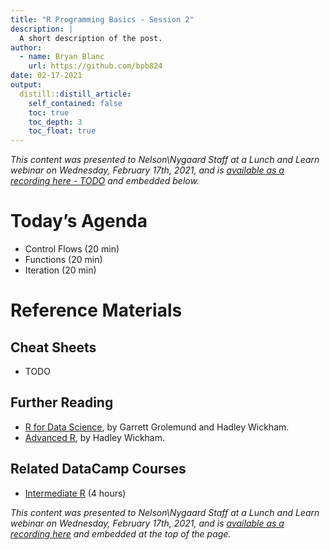 ```yaml
---
title: "R Programming Basics - Session 2"
description: |
  A short description of the post.
author:
  - name: Bryan Blanc
    url: https://github.com/bpb824
date: 02-17-2021
output:
  distill::distill_article:
    self_contained: false
    toc: true
    toc_depth: 3
    toc_float: true
---
```


*This content was presented to Nelson\\Nygaard Staff at a Lunch and Learn webinar on Wednesday, February 17th, 2021, and is [available as a recording here - TODO](TODO) and embedded below.*

<!-- <p align="center"><iframe width="640" height="360" src="https://web.microsoftstream.com/video/f3b1ef12-798f-45fd-b75a-ddd3dd295fc8?autoplay=false&amp;showinfo=true" allowfullscreen style="border:none;"></iframe></p> -->

# Today's Agenda

- Control Flows (20 min)
- Functions (20 min)
- Iteration (20 min)

# Reference Materials

## Cheat Sheets

- TODO

## Further Reading 

- [R for Data Science](https://r4ds.had.co.nz/), by Garrett Grolemund and Hadley Wickham.
- [Advanced R](https://adv-r.hadley.nz/index.html), by Hadley Wickham.

## Related DataCamp Courses

- [Intermediate R](https://learn.datacamp.com/courses/intermediate-r) (4 hours)

*This content was presented to Nelson\\Nygaard Staff at a Lunch and Learn webinar on Wednesday, February 17th, 2021, and is [available as a recording here](TODO) and embedded at the top of the page.*
